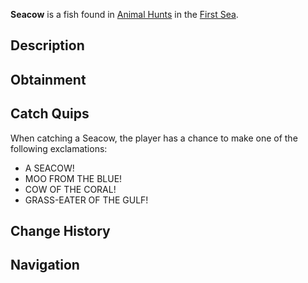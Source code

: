 {{FishInfobox
|image          = Seacow.png
|rarity         = Limited
|event          = Animal Hunt
|sea            = First Sea
|location       = [[Animals]]
|sublocation    = 
|sources        = Fishing Rod
|radar_location = 
|prog_speed     = -85
|xp             = 10000
|weather        = Windy
|time           = 
|season         = Summer
|bait           = Shark Head
|base_weight    = 3500
|base_value     = 14000
|weight_range   = 2750
|base_chance    = 5
|base_resil     = 5
}}
'''Seacow''' is a {{Rarity|Limited}} fish found in [[Animal Hunt]]s in the [[First Sea]].

== Description ==
{{Description|A gentle giant grazing the ocean floor, its bulk a marvel of the deep.|Bestiary Entry}}

== Obtainment ==
{{Description|Its graze drifts where winds calm the sea.|Bestiary Hint}}
{{Fish Availability|
Animal Hunt/First Sea
|top_rods      = 
Great Rod of Oscar\32079.57\198145.09;
Astralhook Rod\28685.07\196279.23;
Ethereal Prism Rod\26797.63\184709.26;
Seraphic Rod\26302.26\194222.44;
Tempest Rod\25607.82\198698.85;
Resourceful Rod\19197.6\125017.34;
Destiny Rod\19065.04\121797.16;
Challenger's Rod\25472.58\201094.03;
Fang of the Eclipse\23830.42\198668.71;
Rod Of The Eternal King\17322.04\125901.8;
Poseidon Rod\19795.83\142764.8;
Rod Of The Exalted One\18246.37\130578.29;
Free Spirit Rod\23268.34\171819.23;
No-Life Rod\22751.53\181199.5;
Rod Of The Forgotten Fang\21970.08\163541.47;
Blazebringer Rod\17715.47\144961.55;
Rod Of The Depths\16913.29\129038.69;
Trident Rod\16868.9\124564.16;
Verdant Shear Rod\16009.99\134748.03;
Depthseeker Rod\15935.61\135423.09;
Zeus Rod\15664.21\128176.53;
Avalanche Rod\12900.62\110059.83;
Volcanic Rod\12366.48\101192;
Steady Rod\4142.33\37826.11
|recommended   = Ethereal Prism Rod
}}

== Catch Quips ==
When catching a Seacow, the player has a chance to make one of the following exclamations:
* A SEACOW!
* MOO FROM THE BLUE!
* COW OF THE CORAL!
* GRASS-EATER OF THE GULF!

== Change History ==
{{Change History|{{subst:Current Version}}}}

== Navigation ==
{{Fish Navbox|Animals}}